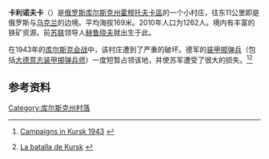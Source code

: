 {{Expand language|time=2017-02-08T09:30:18+00:00}}
{{Infobox settlement
| name = {{PAGENAME}}
| native_name = {{lang|ru|Калиновка}}
| official_name = {{lang|ru|Калиновка село}}
| image_skyline = 
| imagesize = 250px
| image_caption = 
| image_flag = 
| image_shield = 
| pushpin_map = European Russia
| pushpin_label_position = right
| pushpin_map_caption = {{PAGENAME}}在[[歐洲俄羅斯|歐洲俄羅斯]]的位置
| settlement_type = 村莊
| subdivision_type = 國家
| subdivision_name = {{RUS}}
| subdivision_type1 = [[俄羅斯聯邦主體|州]]
| subdivision_name1 = [[库尔斯克州|库尔斯克州]]
| subdivision_type2 = 區
| subdivision_name2 = [[霍穆托夫卡區|霍穆托夫卡區]]
| leader_title = 村長
| leader_name = 根纳季·达维多夫（Геннадий Давыдов）
| leader_party = 
| elevation_m = 169
| area_total_km2 = 
| population_as_of = 2010年
| population_total = 1216
| population_density_km2 = auto
| timezone =[[莫斯科時間|莫斯科時間]]
| utc_offset = +3
| coordinates = {{coord|51|54|N|34|30|E|region:RU|display=inline,title}}
| population_demonym = 
| postal_code = 307573
| area_code = +7 417 37
| registration_plate =
| blank_name = [[俄羅斯行政區劃代碼|行政區劃代碼]]
| blank_info = [http://classif.spb.ru/classificators/view/okt.php?st=A&kr=1&kod=38246820001 38 246 820 001]
| blank2_name = [[俄羅斯市政土地區劃代碼|市政土地區劃代碼]]
| blank2_info = [http://classif.spb.ru/classificators/view/tma.php?st=A&kr=1&kod=38646420101 38 646 420 101]
 }}
'''卡利诺夫卡'''（{{lang-ru|'''Кали́новка'''}}）是[[俄罗斯|俄罗斯]][[库尔斯克州|库尔斯克州]][[霍穆托夫卡區|霍穆托夫卡區]]的一个小村庄，往东11公里即是俄罗斯与[[乌克兰|乌克兰]]的边境。平均海拔169米。2010年人口为1262人。境内有丰富的铁矿资源。前[[苏联|苏联]]领导人[[赫鲁晓夫|赫鲁晓夫]]就出生于此。

在1943年的[[库尔斯克会战|库尔斯克会战]]中，该村庄遭到了严重的破坏。德军的[[装甲掷弹兵|装甲掷弹兵]]（包括[[大德意志装甲掷弹兵师|大德意志装甲掷弹兵师]]）一度短暂占领该地，并使苏军遭受了很大的损失。<ref>{{en}} [http://www.battlefront.com/index2.php?option=com_content&do_pdf=1&id=1582 Campaigns in Kursk 1943] {{Wayback|url=http://www.battlefront.com/index2.php?option=com_content&do_pdf=1&id=1582 |date=20160303184538 }}</ref><ref>{{es}} [https://docs.google.com/viewer?a=v&q=cache:SgDEyA4ngGMJ:www.delaguerra.net/index.php?option%3Dcom_docman%26task%3Ddoc_download%26gid%3D21%26Itemid%3D53+Kalinovka+Kursk&hl=es&gl=ar&pid=bl&srcid=ADGEESjT1KUfxdfSEAyANpbwZM6wT0YaI-4qqHQ090cgLa6n8_J7QAR5o7wx8oSW31iMGVod-2RM_A2RfdRvD85xSCsIgkvpcEbdvWtYVG0TPCfRK4swnG_Oj50uhLMemdSEBEu51SkC&sig=AHIEtbRupOUK5HaNw5uibEY9GCCjxTIGgQ&pli=1 La batalla de Kursk] {{Wayback|url=https://docs.google.com/viewer?a=v&q=cache%3ASgDEyA4ngGMJ%3Awww.delaguerra.net%2Findex.php%3Foption%3Dcom_docman%26task%3Ddoc_download%26gid%3D21%26Itemid%3D53+Kalinovka+Kursk&hl=es&gl=ar&pid=bl&srcid=ADGEESjT1KUfxdfSEAyANpbwZM6wT0YaI-4qqHQ090cgLa6n8_J7QAR5o7wx8oSW31iMGVod-2RM_A2RfdRvD85xSCsIgkvpcEbdvWtYVG0TPCfRK4swnG_Oj50uhLMemdSEBEu51SkC&sig=AHIEtbRupOUK5HaNw5uibEY9GCCjxTIGgQ&pli=1 |date=20190726062447 }}</ref>

==参考资料==
{{reflist}}

{{俄罗斯小作品}}

[[Category:库尔斯克州村落|Category:库尔斯克州村落]]